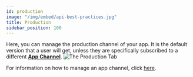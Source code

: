 ```yaml
---
id: production
image: "/img/embed/api-best-practices.jpg"
title: Production
sidebar_position: 100
---
```


Here, you can manage the production channel of your app. It is the default version that a user will get,
unless they are specifically subscribed to a different [**App Channel**](./testing).
![The Production Tab](/assets/tools/developers-console/all-applications/release-management/production/index.jpg)

For information on how to manage an app channel, click [here](.#manage-an-app-channel).